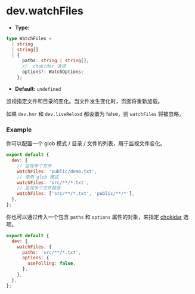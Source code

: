 # dev.watchFiles

- **Type:**

```ts
type WatchFiles =
  | string
  | string[]
  | {
      paths: string | string[];
      //  chokidar 选项
      options?: WatchOptions;
    };
```

- **Default:** `undefined`

监视指定文件和目录的变化。当文件发生变化时，页面将重新加载。

如果 `dev.hmr` 和 `dev.liveReload` 都设置为 false，则 `watchFiles` 将被忽略。

### Example

你可以配置一个 glob 模式 / 目录 / 文件的列表，用于监视文件变化。

```js
export default {
  dev: {
    // 监视单个文件
    watchFiles: 'public/demo.txt',
    // 使用 glob 模式
    watchFiles: 'src/**/*.txt',
    // 监视多个文件路径
    watchFiles: ['src/**/*.txt', 'public/**/*'],
  },
};
```

你也可以通过传入一个包含 `paths` 和 `options` 属性的对象，来指定 [chokidar](https://github.com/paulmillr/chokidar#api) 选项。

```js
export default {
  dev: {
    watchFiles: {
      paths: 'src/**/*.txt',
      options: {
        usePolling: false,
      },
    },
  },
};
```
